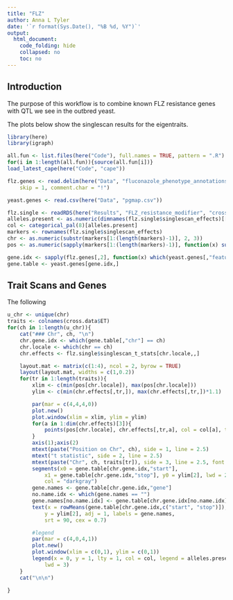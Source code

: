 ```yaml
---
title: "FLZ"
author: Anna L Tyler
date: '`r format(Sys.Date(), "%B %d, %Y")`'
output: 
  html_document:
    code_folding: hide
    collapsed: no
    toc: no
---
```



## Introduction

The purpose of this workflow is to combine known FLZ 
resistance genes with QTL we see in the outbred yeast.

The plots below show the singlescan results for the 
eigentraits. 


```r
library(here)
library(igraph)

all.fun <- list.files(here("Code"), full.names = TRUE, pattern = ".R")
for(i in 1:length(all.fun)){source(all.fun[i])}
load_latest_cape(here("Code", "cape"))
```

```r
flz.genes <- read.delim(here("Data", "fluconazole_phenotype_annotations.txt"),
    skip = 1, comment.char = "!")

yeast.genes <- read.csv(here("Data", "pgmap.csv"))

flz.single <- readRDS(here("Results", "FLZ_resistance_modifier", "cross_singlescan.RDS"))
alleles.present <- as.numeric(dimnames(flz.single$singlescan_effects)[[3]])
col <- categorical_pal(8)[alleles.present]
markers <- rownames(flz.single$singlescan_effects)
chr <- as.numeric(substr(markers[1:(length(markers)-1)], 2, 3))
pos <- as.numeric(sapply(markers[1:(length(markers)-1)], function(x) substr(x, 4, nchar(x))))
```


```r
gene.idx <- sapply(flz.genes[,2], function(x) which(yeast.genes[,"feature"] == x))
gene.table <- yeast.genes[gene.idx,]
```

## Trait Scans and Genes {.tabset .tabset-fade .tabset-pills}

The following

```r
u_chr <- unique(chr)
traits <- colnames(cross.data$ET)
for(ch in 1:length(u_chr)){
    cat("### Chr", ch, "\n")
    chr.gene.idx <- which(gene.table[,"chr"] == ch)
    chr.locale <- which(chr == ch)
    chr.effects <- flz.single$singlescan_t_stats[chr.locale,,]

    layout.mat <- matrix(c(1:4), ncol = 2, byrow = TRUE)
    layout(layout.mat, widths = c(1,0.2))
    for(tr in 1:length(traits)){
        xlim <- c(min(pos[chr.locale]), max(pos[chr.locale]))
        ylim <- c(min(chr.effects[,tr,]), max(chr.effects[,tr,])*1.1)

        par(mar = c(4,4,4,0))
        plot.new()
        plot.window(xlim = xlim, ylim = ylim)
        for(a in 1:dim(chr.effects)[3]){
            points(pos[chr.locale], chr.effects[,tr,a], col = col[a], type = "l", lwd = 3)
        }
        axis(1);axis(2)
        mtext(paste("Position on Chr", ch), side = 1, line = 2.5)
        mtext("t statistic", side = 2, line = 2.5)
        mtext(paste("Chr", ch, traits[tr]), side = 3, line = 2.5, font = 2, cex = 1.5)
        segments(x0 = gene.table[chr.gene.idx,"start"], 
            x1 = gene.table[chr.gene.idx,"stop"], y0 = ylim[2], lwd = 2,
            col = "darkgray")
        gene.names <- gene.table[chr.gene.idx,"gene"]
        no.name.idx <- which(gene.names == "")
        gene.names[no.name.idx] <- gene.table[chr.gene.idx[no.name.idx], "feature"]
        text(x = rowMeans(gene.table[chr.gene.idx,c("start", "stop")]),
            y = ylim[2], adj = 1, labels = gene.names,
            srt = 90, cex = 0.7)

        #legend
        par(mar = c(4,0,4,1))
        plot.new()
        plot.window(xlim = c(0,1), ylim = c(0,1))
        legend(x = 0, y = 1, lty = 1, col = col, legend = alleles.present,
            lwd = 3)
    }
    cat("\n\n")

}

```